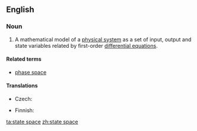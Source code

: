 ==English==
{{wikipedia}}
===Noun===
{{en-noun|head=[[state]] [[space]]}}

# {{context|control engineering|lang=en}} A mathematical model of a [[physical system]] as a set of input, output and state variables related by first-order [[differential equations]].

====Related terms====
* [[phase space]]

====Translations====
{{trans-top|(control engineering) a mathematical model}}
* Czech: {{t-|cs|stavový prostor|m}}
{{trans-mid}}
* Finnish: {{t-|fi|tila-avaruus}}
{{trans-bottom}}

[[ta:state space]]
[[zh:state space]]